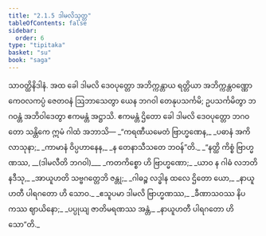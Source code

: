 ```yaml
---
title: "2.1.5 ဒါမလိသုတ္တ"
tableOfContents: false
sidebar:
  order: 6
type: "tipitaka"
basket: "su"
book: "saga"
---
```



<DynamicBreadcrumb />

<Division number="86" book="saga">

<Paragraph number="383" book="saga">
သာဝတ္ထိနိဒါနံ. အထ ခေါ ဒါမလိ ဒေဝပုတ္တော အဘိက္ကန္တာယ ရတ္တိယာ အဘိက္ကန္တဝဏ္ဏော ကေဝလကပ္ပံ ဇေတဝနံ ဩဘာသေတွာ ယေန ဘဂဝါ တေနုပသင်္ကမိ; ဥပသင်္ကမိတွာ ဘဂဝန္တံ အဘိဝါဒေတွာ ဧကမန္တံ အဋ္ဌာသိ. ဧကမန္တံ ဌိတော ခေါ ဒါမလိ ဒေဝပုတ္တော ဘဂဝတော သန္တိကေ ဣမံ ဂါထံ အဘာသိ—
</Paragraph>

<Paragraph number="384" type="verses" book="saga">
_“ကရဏီယမေတံ ဗြာဟ္မဏေန,_  
_ပဓာနံ အကိလာသုနာ;_  
_ကာမာနံ ဝိပ္ပဟာနေန,_  
_န တေနာသီသတေ ဘဝန်”တိ._  

</Paragraph>

<Paragraph number="385" type="verses" book="saga">
_“နတ္ထိ ကိစ္စံ ဗြာဟ္မဏဿ, __(ဒါမလီတိ ဘဂဝါ)___  
_ကတကိစ္စော ဟိ ဗြာဟ္မဏော;_  
_ယာဝ န ဂါဓံ လဘတိ နဒီသု,_  
_အာယူဟတိ သဗ္ဗဂတ္တေဘိ ဇန္တု;_  
_ဂါဓဉ္စ လဒ္ဓါန ထလေ ဌိတော ယော,_  
_နာယူဟတီ ပါရဂတော ဟိ သောဝ._  

</Paragraph>

<Paragraph number="386" type="verses" book="saga">
_ဧသူပမာ ဒါမလိ ဗြာဟ္မဏဿ,_  
_ခီဏာသဝဿ နိပကဿ ဈာယိနော;_  
_ပပ္ပုယျ ဇာတိမရဏဿ အန္တံ,_  
_နာယူဟတီ ပါရဂတော ဟိ သော”တိ._
</Paragraph>
</Division>